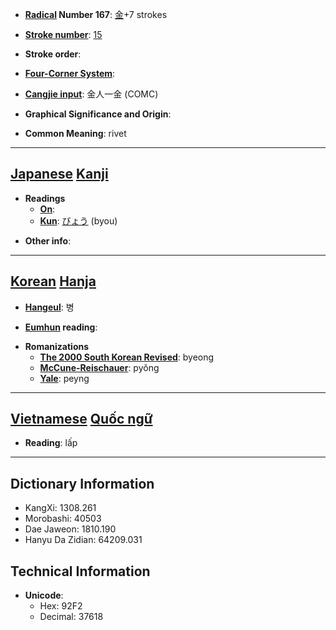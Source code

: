 * '''[[Wiktionary:Chinese radical index| Radical]] Number 167''': [[Wiktionary:Chinese radical index 金|金]]+7 strokes

* '''[[Wiktionary:Chinese total strokes index|Stroke number]]''': [[Wiktionary:Chinese total strokes index 15|15]]

* '''Stroke order''': 

* '''[[Wiktionary:Chinese four corner index|Four-Corner System]]''': 

* '''[[Wiktionary:Chinese Cangjie index|Cangjie input]]''': 金人一金 (COMC)

* '''Graphical Significance and Origin''': 

* '''Common Meaning''': rivet

----

== [[Japanese]] [[Kanji]] ==

* '''Readings'''
** '''[[On]]''': 
** '''[[Kun]]''': [[びょう]] (byou)

* '''Other info''':  

----

== [[Korean]] [[Hanja]] ==

* '''[[Hangeul]]''': 병

* '''[[Eumhun]] reading''': 

* '''Romanizations'''
** '''[[The 2000 South Korean Revised Romanization|The 2000 South Korean Revised]]''': byeong
** '''[[McCune-Reischauer]]''': pyŏng
** '''[[Yale]]''': peyng


----

== [[Vietnamese]] [[Quốc ngữ]] ==

* '''Reading''': lấp

----

== Dictionary Information ==

* KangXi: 1308.261
* Morobashi: 40503
* Dae Jaweon: 1810.190
* Hanyu Da Zidian: 64209.031

== Technical Information ==

* '''Unicode''':
** Hex: 92F2
** Decimal: 37618